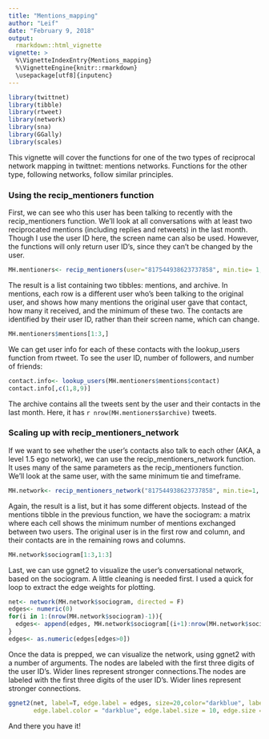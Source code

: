 ```yaml
---
title: "Mentions_mapping"
author: "Leif"
date: "February 9, 2018"
output:
  rmarkdown::html_vignette
vignette: >
  %\VignetteIndexEntry{Mentions_mapping}
  %\VignetteEngine{knitr::rmarkdown}
  \usepackage[utf8]{inputenc}
---
```


```r
library(twittnet)
library(tibble)
library(rtweet)
library(network)
library(sna)
library(GGally)
library(scales)

```

This vignette will cover the functions for one of the two types of reciprocal network mapping in twittnet: mentions networks. Functions for the other type, following networks, follow similar principles.

### Using the recip_mentioners function
First, we can see who this user has been talking to recently with the recip_mentioners function. We'll look at all conversations with at least two reciprocated mentions (including replies and retweets) in the last month. Though I use the user ID here, the screen name can also be used. However, the functions will only return user ID's, since they can't be changed by the user.

```r
MH.mentioners<- recip_mentioners(user="817544938623737858", min.tie= 1, startday=Sys.Date()-30)
```

The result is a list containing two tibbles: mentions, and archive. In mentions, each row is a different user who's been talking to the original user, and shows how many mentions the original user gave that contact, how many it received, and the minimum of these two. The contacts are identified by their user ID, rather than their screen name, which can change.
```r
MH.mentioners$mentions[1:3,]
```
We can get user info for each of these contacts with the lookup_users function from rtweet. To see the user ID, number of followers, and number of friends:
```r
contact.info<- lookup_users(MH.mentioners$mentions$contact)
contact.info[,c(1,8,9)]
```

The archive contains all the tweets sent by the user and their contacts in the last month. Here, it has `r nrow(MH.mentioners$archive)` tweets. 

### Scaling up with recip_mentioners_network

If we want to see whether the user's contacts also talk to each other (AKA, a level 1.5 ego network), we can use the recip_mentioners_network function. It uses many of the same parameters as the recip_mentioners function. We'll look at the same user, with the same minimum tie and timeframe.
```r
MH.network<- recip_mentioners_network("817544938623737858", min.tie=1, startday= Sys.Date()-30)
```



Again, the result is a list, but it has some different objects. Instead of the mentions tibble in the previous function, we have the sociogram: a matrix where each cell shows the minimum number of mentions exchanged between two users. The original user is in the first row and column, and their contacts are in the remaining rows and columns. 
```r
MH.network$sociogram[1:3,1:3]
```

Last, we can use ggnet2 to visualize the user's conversational network, based on the sociogram. A little cleaning is needed first. I used a quick for loop to extract the edge weights for plotting.
```r
net<- network(MH.network$sociogram, directed = F)
edges<- numeric(0)
for(i in 1:(nrow(MH.network$sociogram)-1)){
  edges<- append(edges, MH.network$sociogram[(i+1):nrow(MH.network$sociogram),i])
}
edges<- as.numeric(edges[edges>0])

```

Once the data is prepped, we can visualize the network, using ggnet2 with a number of arguments. The nodes are labeled with the first three digits of the user ID's. Wider lines represent stronger connections.The nodes are labeled with the first three digits of the user ID's. Wider lines represent stronger connections.
```r
ggnet2(net, label=T, edge.label = edges, size=20,color="darkblue", label.trim= 3, layout.par = list(cell.jitter = 0.75),   label.color="white", label.size = 10,edge.color = "cadetblue",  
       edge.label.color = "darkblue", edge.label.size = 10, edge.size = log(edges)+.5)


```

And there you have it!